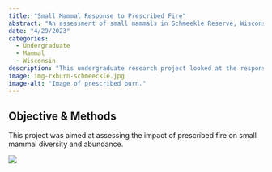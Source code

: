 ```yaml
---
title: "Small Mammal Response to Prescribed Fire"
abstract: "An assessment of small mammals in Schmeekle Reserve, Wisconsin."
date: "4/29/2023"
categories:
  - Undergraduate
  - Mammal
  - Wisconsin
description: "This undergraduate research project looked at the response of small mammals to prescribed burn activities in Schmeekle Reserve on the University of Wisconsin-Stevens Point campus."
image: img-rxburn-schmeeckle.jpg
image-alt: "Image of prescribed burn."
---
```


## Objective & Methods

This project was aimed at assessing the impact of prescribed fire on small mammal diversity and abundance.

![](img-rxburn-schmeeckle.jpg)